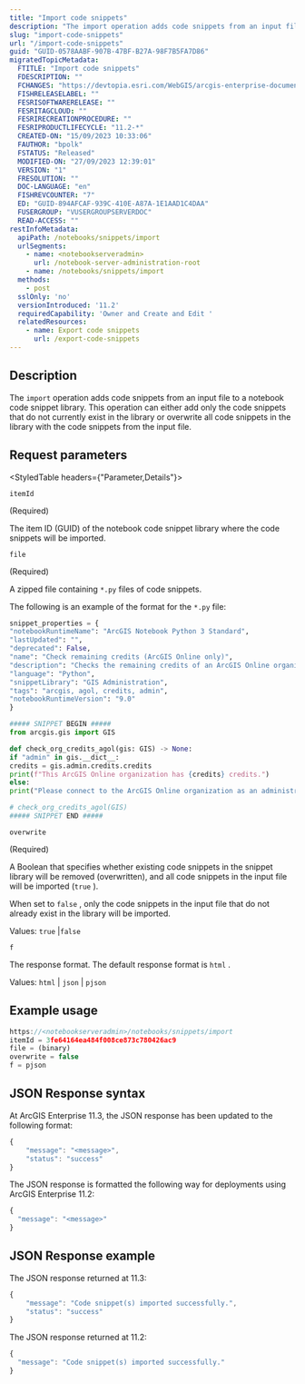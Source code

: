```yaml
---
title: "Import code snippets"
description: "The import operation adds code snippets from an input file to a notebook code snippet library"
slug: "import-code-snippets"
url: "/import-code-snippets"
guid: "GUID-0578AABF-907B-47BF-B27A-98F7B5FA7D86"
migratedTopicMetadata:
  FTITLE: "Import code snippets"
  FDESCRIPTION: ""
  FCHANGES: "https://devtopia.esri.com/WebGIS/arcgis-enterprise-documentation/issues/5039#issuecomment-4325724"
  FISHRELEASELABEL: ""
  FESRISOFTWARERELEASE: ""
  FESRITAGCLOUD: ""
  FESRIRECREATIONPROCEDURE: ""
  FESRIPRODUCTLIFECYCLE: "11.2-*"
  CREATED-ON: "15/09/2023 10:33:06"
  FAUTHOR: "bpolk"
  FSTATUS: "Released"
  MODIFIED-ON: "27/09/2023 12:39:01"
  VERSION: "1"
  FRESOLUTION: ""
  DOC-LANGUAGE: "en"
  FISHREVCOUNTER: "7"
  ED: "GUID-894AFCAF-939C-410E-A87A-1E1AAD1C4DAA"
  FUSERGROUP: "VUSERGROUPSERVERDOC"
  READ-ACCESS: ""
restInfoMetadata:
  apiPath: /notebooks/snippets/import
  urlSegments:
    - name: <notebookserveradmin>
      url: /notebook-server-administration-root
    - name: /notebooks/snippets/import
  methods:
    - post
  sslOnly: 'no'
  versionIntroduced: '11.2'
  requiredCapability: 'Owner and Create and Edit '
  relatedResources:
    - name: Export code snippets
      url: /export-code-snippets
---
```


## Description

The `import`  operation adds code snippets from an input file to a notebook code snippet library. This operation can either add only the code snippets that do not currently exist in the library or overwrite all code snippets in the library with the code snippets from the input file.

##  Request parameters 

<StyledTable headers={"Parameter,Details"}>

<StyledTableRow>

<StyledTableCell cellStyle="markdown">

`itemId` 

(Required)

</StyledTableCell>

<StyledTableCell cellStyle="markdown">

The item ID (GUID) of the notebook code snippet library where the code snippets will be imported.

</StyledTableCell>

</StyledTableRow>

<StyledTableRow>

<StyledTableCell cellStyle="markdown">

`file` 

(Required)

</StyledTableCell>

<StyledTableCell cellStyle="markdown">

A zipped file containing `*.py`  files of code snippets. 

The following is an example of the format for the `*.py`  file:

```python
snippet_properties = {
"notebookRuntimeName": "ArcGIS Notebook Python 3 Standard",
"lastUpdated": "",
"deprecated": False,
"name": "Check remaining credits (ArcGIS Online only)",
"description": "Checks the remaining credits of an ArcGIS Online organization. The GIS must be an administrator instance.",
"language": "Python",
"snippetLibrary": "GIS Administration",
"tags": "arcgis, agol, credits, admin",
"notebookRuntimeVersion": "9.0"
}

##### SNIPPET BEGIN #####
from arcgis.gis import GIS

def check_org_credits_agol(gis: GIS) -> None:
if "admin" in gis.__dict__:
credits = gis.admin.credits.credits
print(f"This ArcGIS Online organization has {credits} credits.")
else:
print("Please connect to the ArcGIS Online organization as an administrator to check credits.")

# check_org_credits_agol(GIS)
##### SNIPPET END #####
```

 

</StyledTableCell>

</StyledTableRow>

<StyledTableRow>

<StyledTableCell cellStyle="markdown">

`overwrite` 

(Required)

</StyledTableCell>

<StyledTableCell cellStyle="markdown">

A Boolean that specifies whether existing code snippets in the snippet library will be removed (overwritten), and all code snippets in the input file will be imported (`true` ).

When set to `false` , only the code snippets in the input file that do not already exist in the library will be imported.

Values: `true` \|`false` 

</StyledTableCell>

</StyledTableRow>

<StyledTableRow>

<StyledTableCell cellStyle="markdown">

`f` 

</StyledTableCell>

<StyledTableCell cellStyle="markdown">

The response format. The default response format is `html` .

Values: `html`  \| `json`  \| `pjson` 

</StyledTableCell>

</StyledTableRow>

</StyledTable>

## Example usage

```javascript
https://<notebookserveradmin>/notebooks/snippets/import
itemId = 3fe64164ea484f008ce873c780426ac9
file = (binary)
overwrite = false
f = pjson
```

 

## JSON Response syntax

At ArcGIS Enterprise 11.3, the JSON response has been updated to the following format:

```javascript
{
    "message": "<message>",
    "status": "success"
}
```

The JSON response is formatted the following way for deployments using ArcGIS Enterprise 11.2:

```javascript
{
  "message": "<message>"
}
```

 

## JSON Response example

The JSON response returned at 11.3:

```javascript
{
    "message": "Code snippet(s) imported successfully.",
    "status": "success"
}
```

The JSON response returned at 11.2:

```javascript
{
  "message": "Code snippet(s) imported successfully."
}
```
